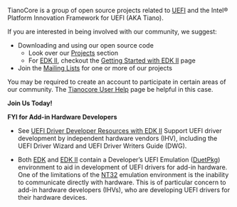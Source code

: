 TianoCore is a group of open source projects related to [[UEFI]] and the Intel&reg; Platform Innovation Framework for UEFI
(AKA Tiano).

If you are interested in being involved with our community, we suggest:
* Downloading and using our open source code
** Look over our [[Projects]] section
** For [http://tianocore.github.io/edk2/ EDK II], checkout the [[Getting Started with EDK II]] page
* Join the [[Mailing Lists]] for one or more of our projects

You may be required to create an account to participate in certain areas of our community.  The [[Tianocore User Help]] page be helpful in this case.

'''Join Us Today!'''


'''FYI for Add-in Hardware Developers'''

* See [[Driver_Developer|UEFI Driver Developer Resources with EDK II]] Support UEFI driver development by independent hardware vendors (IHV), including the UEFI Driver Wizard and UEFI Driver Writers Guide (DWG).


* Both [[EDK]] and [[EDK-II |EDK II]] contain a Developer’s UEFI Emulation ([[DuetPkg]]) environment to aid in development of UEFI drivers for add-in hardware.  One of the limitations of the [[NT32]] emulation environment is the inability to communicate directly with hardware.  This is of particular concern to add-in hardware developers (IHVs), who are developing UEFI drivers for their hardware devices.

